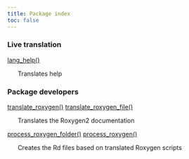 ```yaml
---
title: Package index
toc: false
---
```




### Live translation


[lang_help()](lang_help.html)


&nbsp;&nbsp;&nbsp;&nbsp;&nbsp;&nbsp;Translates help



### Package developers


[translate_roxygen()](translate_roxygen.html) [translate_roxygen_file()](translate_roxygen.html)


&nbsp;&nbsp;&nbsp;&nbsp;&nbsp;&nbsp;Translates the Roxygen2 documentation

[process_roxygen_folder()](process_roxygen_folder.html) [process_roxygen()](process_roxygen_folder.html)


&nbsp;&nbsp;&nbsp;&nbsp;&nbsp;&nbsp;Creates the Rd files based on translated Roxygen scripts

